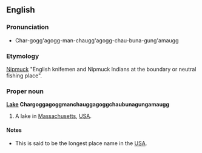 ==English==
===Pronunciation===
*Char-gogg'agogg-man-chaugg'agogg-chau-buna-gung'amaugg<!-- stress only for now - please improve -->

===Etymology===
[[Nipmuck]] "English knifemen and Nipmuck Indians at the boundary or neutral fishing place".<!-- I'm not positive this is the name of the language of the Nipmuch people -->

===Proper noun===
'''[[Lake]] Chargoggagoggmanchauggagoggchaubunagungamaugg'''

# A lake in [[Massachusetts]], [[USA]].

====Notes====
*This is said to be the longest place name in the [[USA]].
<!-- source: http://www.languagehat.com/archives/001645.php -->